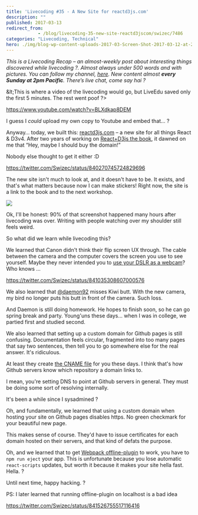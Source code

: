 ```yaml
---
title: 'Livecoding #35 - A New Site for reactd3js.com'
description: ""
published: 2017-03-13
redirect_from: 
            - /blog/livecoding-35-new-site-reactd3jscom/swizec/7486
categories: "Livecoding, Technical"
hero: ./img/blog-wp-content-uploads-2017-03-Screen-Shot-2017-03-12-at-23.41.01.png
---
```


_This is a Livecoding Recap – an almost-weekly post about interesting things discovered while livecoding ?. Almost always under 500 words and with pictures. You can follow my channel, [here](https://liveedu.tv/swizec). New content almost **every Sunday at 2pm Pacific**. There’s live chat, come say hai ?_

&amp;lt;This is where a video of the livecoding would go, but LiveEdu saved only the first 5 minutes. The rest went poof ?>

<https://www.youtube.com/watch?v=BLXdkap8DEM>

I guess I _could_ upload my own copy to Youtube and embed that… ?

Anyway… today, we built this: [reactd3js.com](http://www.reactd3js.com) – a new site for all things React & D3v4. After two years of working on [React+D3js the book](https://swizec.com/reactd3js), it dawned on me that “Hey, maybe I should buy the domain!”

Nobody else thought to get it either :D

<https://twitter.com/Swizec/status/840270745724829696>

The new site isn't much to look at, and it doesn't have to be. It exists, and that's what matters because now I can make stickers! Right now, the site is a link to the book and to the next workshop.

![](./img/blog-wp-content-uploads-2017-03-Screen-Shot-2017-03-12-at-23.41.01.png)

Ok, I'll be honest: 90% of that screenshot happened many hours after livecoding was over. Writing with people watching over my shoulder still feels weird.

So what did we learn while livecoding this?

We learned that Canon didn't think their flip screen UX through. The cable between the camera and the computer covers the screen you use to see yourself. Maybe they never intended you to [use your DSLR as a webcam](https://swizec.com/blog/connected-canon-dslr-webcam/swizec/7477)? Who knows ...

<https://twitter.com/Swizec/status/841035308607000576>

We also learned that [@daemon92](https://www.liveedu.tv/daemon92/) misses Kiwi butt. With the new camera, my bird no longer puts his butt in front of the camera. Such loss.

And Daemon is still doing homework. He hopes to finish soon, so he can go spring break and party. Young'uns these days… when I was in college, we partied first and studied second.

We also learned that setting up a custom domain for Github pages is still confusing. Documentation feels circular, fragmented into too many pages that say two sentences, then tell you to go somewhere else for the real answer. It's ridiculous.

At least they create [the CNAME file](https://github.com/Swizec/reactd3js.com/blob/master/CNAME) for you these days. I think that's how Github servers know which repository a domain links to.

I mean, you're setting DNS to point at Github servers in general. They must be doing some sort of resolving internally.

It's been a while since I sysadmined ?

Oh, and fundamentally, we learned that using a custom domain when hosting your site on Github pages disables https. No green checkmark for your beautiful new page.

This makes sense of course. They'd have to issue certificates for each domain hosted on their servers, and that kind of defats the purpose.

Oh, and we learned that to get [Webpack offline-plugin](https://github.com/NekR/offline-plugin) to work, you have to `npm run eject` your app. This is unfortunate because you lose automatic `react-scripts` updates, but worth it because it makes your site hella fast. Hella. ?

Until next time, happy hacking. ?

PS: I later learned that running offline-plugin on localhost is a bad idea

<https://twitter.com/Swizec/status/841526755517116416>
